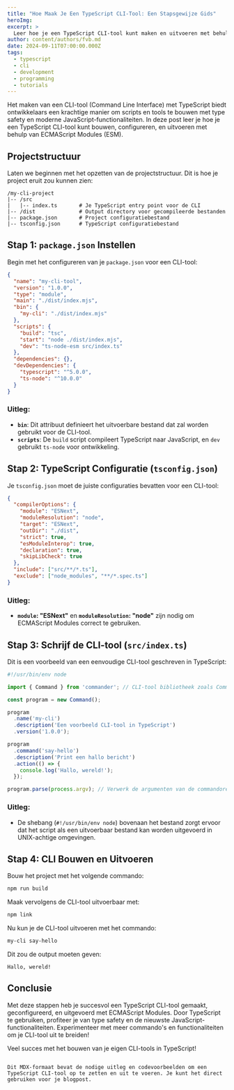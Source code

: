 ```yaml
---
title: "Hoe Maak Je Een TypeScript CLI-Tool: Een Stapsgewijze Gids"
heroImg: 
excerpt: >
  Leer hoe je een TypeScript CLI-tool kunt maken en uitvoeren met behulp van ECMAScript Modules. Inclusief stap-voor-stap uitleg en codevoorbeelden.
author: content/authors/fvb.md
date: 2024-09-11T07:00:00.000Z
tags:
  - typescript
  - cli
  - development
  - programming
  - tutorials
---
```


Het maken van een CLI-tool (Command Line Interface) met TypeScript biedt ontwikkelaars een krachtige manier om scripts en tools te bouwen met type safety en moderne JavaScript-functionaliteiten. In deze post leer je hoe je een TypeScript CLI-tool kunt bouwen, configureren, en uitvoeren met behulp van ECMAScript Modules (ESM).

## Projectstructuur

Laten we beginnen met het opzetten van de projectstructuur. Dit is hoe je project eruit zou kunnen zien:

```plaintext
/my-cli-project
|-- /src
|   |-- index.ts       # Je TypeScript entry point voor de CLI
|-- /dist              # Output directory voor gecompileerde bestanden
|-- package.json       # Project configuratiebestand
|-- tsconfig.json      # TypeScript configuratiebestand
```

## Stap 1: `package.json` Instellen

Begin met het configureren van je `package.json` voor een CLI-tool:

```json
{
  "name": "my-cli-tool",
  "version": "1.0.0",
  "type": "module",
  "main": "./dist/index.mjs",
  "bin": {
    "my-cli": "./dist/index.mjs"
  },
  "scripts": {
    "build": "tsc",
    "start": "node ./dist/index.mjs",
    "dev": "ts-node-esm src/index.ts"
  },
  "dependencies": {},
  "devDependencies": {
    "typescript": "^5.0.0",
    "ts-node": "^10.0.0"
  }
}
```

### Uitleg:

- **`bin`**: Dit attribuut definieert het uitvoerbare bestand dat zal worden gebruikt voor de CLI-tool.
- **`scripts`**: De `build` script compileert TypeScript naar JavaScript, en `dev` gebruikt `ts-node` voor ontwikkeling.

## Stap 2: TypeScript Configuratie (`tsconfig.json`)

Je `tsconfig.json` moet de juiste configuraties bevatten voor een CLI-tool:

```json
{
  "compilerOptions": {
    "module": "ESNext",
    "moduleResolution": "node",
    "target": "ESNext",
    "outDir": "./dist",
    "strict": true,
    "esModuleInterop": true,
    "declaration": true,
    "skipLibCheck": true
  },
  "include": ["src/**/*.ts"],
  "exclude": ["node_modules", "**/*.spec.ts"]
}
```

### Uitleg:

- **`module`: "ESNext"** en **`moduleResolution`: "node"** zijn nodig om ECMAScript Modules correct te gebruiken.

## Stap 3: Schrijf de CLI-tool (`src/index.ts`)

Dit is een voorbeeld van een eenvoudige CLI-tool geschreven in TypeScript:

```typescript
#!/usr/bin/env node

import { Command } from 'commander'; // CLI-tool bibliotheek zoals Commander.js gebruiken

const program = new Command();

program
  .name('my-cli')
  .description('Een voorbeeld CLI-tool in TypeScript')
  .version('1.0.0');

program
  .command('say-hello')
  .description('Print een hallo bericht')
  .action(() => {
    console.log('Hallo, wereld!');
  });

program.parse(process.argv); // Verwerk de argumenten van de commandoregel
```

### Uitleg:

- De shebang (`#!/usr/bin/env node`) bovenaan het bestand zorgt ervoor dat het script als een uitvoerbaar bestand kan worden uitgevoerd in UNIX-achtige omgevingen.

## Stap 4: CLI Bouwen en Uitvoeren

Bouw het project met het volgende commando:

```bash
npm run build
```

Maak vervolgens de CLI-tool uitvoerbaar met:

```bash
npm link
```

Nu kun je de CLI-tool uitvoeren met het commando:

```bash
my-cli say-hello
```

Dit zou de output moeten geven:

```plaintext
Hallo, wereld!
```

## Conclusie

Met deze stappen heb je succesvol een TypeScript CLI-tool gemaakt, geconfigureerd, en uitgevoerd met ECMAScript Modules. Door TypeScript te gebruiken, profiteer je van type safety en de nieuwste JavaScript-functionaliteiten. Experimenteer met meer commando's en functionaliteiten om je CLI-tool uit te breiden!

Veel succes met het bouwen van je eigen CLI-tools in TypeScript!
```

Dit MDX-formaat bevat de nodige uitleg en codevoorbeelden om een TypeScript CLI-tool op te zetten en uit te voeren. Je kunt het direct gebruiken voor je blogpost.